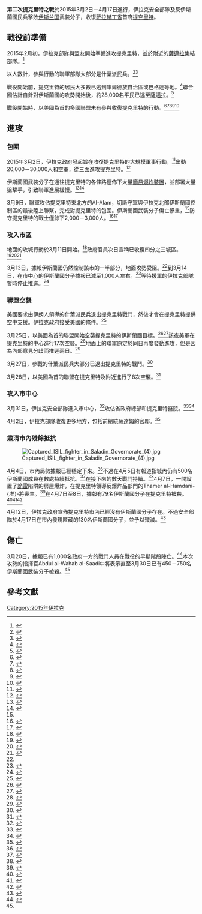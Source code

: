 {{Infobox military conflict
|conflict    = 第二次提克里特之戰
|partof      = 
|image       = Battle of Tikrit (March 2015) (digitized).jpg
|image_size = 300px
|caption     = 戰役形勢圖
|date        = 2015年3月2日－4月17日
|place       = 伊拉克[[提克里特|提克里特]]
|result      = 伊拉克政府收復提克里特
|combatant1  = {{flag|Iraq}}<br/>空襲支援：<br/>{{flag|United States}}<ref>{{cite web|url=http://www.aljazeera.com/news/middleeast/2015/03/led-coalition-pounds-isil-targets-tikrit-150326022916415.html|title=US-led coalition pounds ISIL targets in Tikrit|date=26 March 2015}}</ref><br/>{{flag|United Kingdom}}<ref name="gov.uk">{{cite web|url=https://www.gov.uk/government/news/latest-iraq-air-strikes#March-26|date=7 April 2015|title=Update: air strikes in Iraq|accessdate=2016-06-22|archive-date=2018-07-12|archive-url=https://web.archive.org/web/20180712153423/https://www.gov.uk/government/news/latest-iraq-air-strikes#March-26|dead-url=no}}</ref><br/>{{flag|France}}<ref>{{cite web|url=http://www.dailystar.com.lb/News/Middle-East/2015/Mar-26/292217-france-launches-first-bombing-strike-against-isis-in-tikrit.ashx|title=France launches first bombing strike against ISIS in Tikrit|work=The Daily Star Newspaper - Lebanon|accessdate=30 April 2015|archive-date=2018-09-26|archive-url=https://web.archive.org/web/20180926124117/http://www.dailystar.com.lb/News/Middle-East/2015/Mar-26/292217-france-launches-first-bombing-strike-against-isis-in-tikrit.ashx|dead-url=no}}</ref><ref>{{cite web|url=http://www.iraqinews.com/iraq-war/france-launchs-first-air-strike-isis-tikrit/|title=France launchs its first air strike against ISIS in Tikrit|author=Abdelhak Mamoun|work=Iraq news, the latest Iraq news|accessdate=30 April 2015|archive-date=2018-10-09|archive-url=https://web.archive.org/web/20181009170312/https://www.iraqinews.com/iraq-war/france-launchs-first-air-strike-isis-tikrit/|dead-url=no}}</ref>
|combatant2 = {{flag|ISIS}}
|commander1= 
|commander2= 
|units1 = 
'''伊拉克：'''
* 伊拉克陸軍
* 伊拉克空軍<ref>{{cite news|title=Iraqi offensive to retake Tikrit underway|url=http://english.alarabiya.net/en/News/middle-east/2015/03/02/Iraqi-air-forces-strike-ISIS-targets-in-Tikrit-.html|accessdate=3 March 2015|agency=Al Arabiya|date=2 March 2015}}</ref>
* 聯邦警察
* [[人民動員|人民動員]]

'''美國：'''
* 美國空軍<ref>{{cite news|title=U.S. strikes bolster Iraqi offensive in Tikrit|url=http://www.usatoday.com/story/news/world/2015/03/25/tikrit-airstrikes-iraq-iran/70452602/|date=26 March 2015|agency= USA today|work=USA Today}}</ref>
'''英國：'''
*英國皇家空軍<ref name="gov.uk"/>
|units2 = 
|strength1 =20,000－30,000+<ref name="NYT Iraqi Offensive">{{cite news|title=Iraqi Offensive to Retake Tikrit From ISIS Begins|url=http://www.nytimes.com/2015/03/03/world/middleeast/iraq-tikrit-isis.html?_r=0|accessdate=3 March 2015|agency=New York Times|date=2 March 2015|work=The New York Times|first1=Omar|last1=Al-Jawoshy|archive-date=2018-12-10|archive-url=https://web.archive.org/web/20181210110538/https://www.nytimes.com/2015/03/03/world/middleeast/iraq-tikrit-isis.html?_r=0|dead-url=no}}</ref><ref name="begin">{{cite web |url=http://www.alaraby.co.uk/english/news/2015/3/2/iraqi-government-forces-and-militias-begin-tikrit-offensive |title=al-Araby al-Jadeed English - Iraqi government forces and militias begin Tikrit offensive |publisher=Alaraby.co.uk |date= |accessdate=2015-03-14 |archive-date=2019-03-06 |archive-url=https://web.archive.org/web/20190306235249/https://www.alaraby.co.uk/english/news/2015/3/2/iraqi-government-forces-and-militias-begin-tikrit-offensive |dead-url=no }}</ref><br/>（9,000人實際參與戰鬥）<ref>{{cite web|url=http://www.defensenews.com/story/defense-news/blog/intercepts/2015/03/02/iraq-iran-is-war-terrorism/24270363/|title=Iranian General Again in Iraq for Tikrit Offensive|author=Paul McLeary|date=2 March 2015|work=Defense News|accessdate=22 March 2015|archive-date=2020-06-26|archive-url=https://web.archive.org/web/20200626063743/https://www.defensenews.com/opinion/intercepts/2015/03/02/iranian-general-again-in-iraq-for-tikrit-offensive/|dead-url=no}}</ref><ref>{{cite web|url=http://www.theguardian.com/world/2015/mar/05/iraq-pro-government-forces-struggle-topple-isis-tikrit|title=Iraq: pro-government forces struggle to topple Isis in Tikrit|author=Kareem Shaheen|work=the Guardian|accessdate=22 March 2015|archive-date=2017-12-11|archive-url=https://web.archive.org/web/20171211053621/https://www.theguardian.com/world/2015/mar/05/iraq-pro-government-forces-struggle-topple-isis-tikrit|dead-url=no}}</ref><ref>{{cite web|url=http://www.theguardian.com/world/2015/mar/02/iraq-assault-islamic-state-strongholds-baghdad|title=Iraqi army and militia begin assault on Isis strongholds north of Baghdad|author=Kareem Shaheen|work=the Guardian|accessdate=22 March 2015|archive-date=2017-10-18|archive-url=https://web.archive.org/web/20171018014623/https://www.theguardian.com/world/2015/mar/02/iraq-assault-islamic-state-strongholds-baghdad|dead-url=no}}</ref>
|strength2 = 最低估計為1,000人，<ref name="lessons"/><ref>{{cite news|title=The war in the Middle East|url=http://www.economist.com/news/briefing/21678847-islamic-state-may-be-lashing-out-abroad-because-it-has-been-weakened-nearer-home-it-will|accessdate=25 November 2015|work=[[The_Economist|The Economist]]|date=21 November 2015}}</ref><br />最高估計為13,000人，<ref name="lessons"/><ref>{{cite web|url=http://www.alaraby.co.uk/english/news/2015/3/2/iraqi-government-forces-and-militias-begin-tikrit-offensive|title=Iraqi government forces and militias begin Tikrit offensive|date=2 May 2016|work=alaraby|accessdate=27 May 2016|archive-date=2019-03-06|archive-url=https://web.archive.org/web/20190306235249/https://www.alaraby.co.uk/english/news/2015/3/2/iraqi-government-forces-and-militias-begin-tikrit-offensive|dead-url=no}}</ref><ref>{{cite web|url=https://www.rt.com/news/237033-iraqi-army-tikrit-assault/|title=ISIS leaders pull back from Tikrit amid massive Iraqi assault on stronghold – reports|work=RT International|accessdate=27 May 2016|archive-date=2019-04-03|archive-url=https://web.archive.org/web/20190403134719/https://www.rt.com/news/237033-iraqi-army-tikrit-assault/|dead-url=no}}</ref><ref>{{cite web|url=http://sputniknews.com/middleeast/20150303/1018971390.html|title=Iraqi Parliament Asks Iranian General to Coordinate Joint Assault on ISIL|author=Sputnik|date=3 March 2015|publisher=|accessdate=27 May 2016}}</ref><br />有意見認為較可能的人數是2,000－3,000人<ref name="lessons"/>
|casualties1 = 230<ref name="grip"/>－超過1,000人<ref name="stalled"/>陣亡
|casualties2 = 842－1,142人陣亡，80人被俘<ref name="ISIL sleepers killed">{{cite web|url=http://www.iraqinews.com/iraq-war/130-isis-elements-killed-sleeper-cells-found-tikrit/|title=130 ISIS elements killed, sleeper cells found in Tikrit|author=Abdelhak Mamoun|work=Iraq news, the latest Iraq news|accessdate=30 April 2015|archive-date=2019-03-30|archive-url=https://web.archive.org/web/20190330120516/https://www.iraqinews.com/iraq-war/130-isis-elements-killed-sleeper-cells-found-tikrit/|dead-url=no}}</ref><ref name="lessons">{{cite news|url=http://www.huffingtonpost.com/joseph-v-micallef/lessons-from-the-second-b_b_7049430.html?ncid=txtlnkusaolp00000592|title=Lessons From the Second Battle of Tikrit: March 2-April 4, 2015|work=The Huffington Post|accessdate=30 April 2015|date=12 April 2015|archive-date=2017-10-10|archive-url=https://web.archive.org/web/20171010055856/https://www.huffingtonpost.com/joseph-v-micallef/lessons-from-the-second-b_b_7049430.html?ncid=txtlnkusaolp00000592|dead-url=no}}</ref><ref name="ISIL leader in Tikrit killed">{{cite web|url=http://www.ibtimes.com/isis-leader-abu-maria-killed-iraqi-forces-tikrit-report-1879177|title=ISIS Leader Abu Maria Killed By Iraqi Forces In Tikrit: Report|author=Kukil Bora|date=13 April 2015|work=International Business Times|accessdate=30 April 2015|archive-date=2019-03-27|archive-url=https://web.archive.org/web/20190327223038/https://www.ibtimes.com/isis-leader-abu-maria-killed-iraqi-forces-tikrit-report-1879177|dead-url=no}}</ref><ref name="Izzat reportedly killed">{{Cite web |url=http://www.nydailynews.com/news/world/saddam-hussein-deputy-killed-tikrit-report-article-1.2188947 |title=Saddam Hussein's former deputy, now ISIS commander, reported killed near Tikrit in Iraqi operation |accessdate=2016-06-22 |archive-date=2018-09-26 |archive-url=https://web.archive.org/web/20180926210946/http://www.nydailynews.com/news/world/saddam-hussein-deputy-killed-tikrit-report-article-1.2188947 |dead-url=no }}</ref>
|casualties3 = 
|notes = 
}}
{{Campaignbox 伊拉克內戰}}

'''第二次提克里特之戰'''於2015年3月2日－4月17日進行，伊拉克安全部隊及反伊斯蘭國民兵擊敗[[伊斯兰国|伊斯兰国]]武裝分子，收復[[萨拉赫丁省|萨拉赫丁省]]首府[[提克里特|提克里特]]。

==戰役前準備==
2015年2月初，伊拉克部隊與盟友開始準備進攻提克里特，並於附近的[[薩邁拉|薩邁拉]]集結部隊。<ref>{{cite news|title=Iraqi forces prepare for Tikrit offensive|url=http://www.washingtonpost.com/world/middle_east/iraqi-forces-prepare-for-tikrit-offensive/2015/02/21/f05fd9f1-8892-4207-a212-029c94ed9c4e_story.html|accessdate=3 March 2015|agency=Washington Post|date=21 February 2015|work=The Washington Post|first=Loveday|last=Morris}}</ref>

以人數計，參與行動的聯軍部隊大部分是什葉派民兵。<ref name="washingtonpost.com">{{cite news|url=http://www.washingtonpost.com/world/middle_east/iraqi-forces-battle-islamic-state-in-streets-of-strategic-tikrit/2015/03/11/a0dca5c0-c778-11e4-aa1a-86135599fb0f_story.html |script-title=en:Iraqi forces break militants’ hold on Tikrit in major battle against Islamic State|work=Washington Post|accessdate=12 March 2015|first=Erin|last=Cunningham|date=11 March 2015}}</ref><ref name="news.yahoo.com">{{cite web|url=http://news.yahoo.com/top-us-general-optimistic-outcome-tikrit-battle-052414345--politics.html|title=Top US general optimistic about outcome of Tikrit battle|date=7 March 2015|work=Yahoo News|accessdate=12 March 2015}}</ref>

戰役開始前，提克里特的居民大多數已逃到庫爾德族自治區或巴格達等地。<ref>{{cite news|url=http://edition.cnn.com/2015/03/04/opinion/tikrit-battle-opinion |title=Why 'emotional' battle for Tikrit will defeat ISIS - CNN.com |publisher=Edition.cnn.com |date=2015-03-04 |accessdate=2015-03-14}}</ref>聯合國估計自針對伊斯蘭國的攻勢開始後，約28,000名平民已逃至[[薩邁拉|薩邁拉]]。<ref name="BBC: Thousands flee ">{{cite news|title=Islamic State crisis: Thousands flee Iraqi advance on Tikrit|url=http://www.bbc.com/news/world-middle-east-31753727|accessdate=5 March 2015|agency=BBC News|date=5 March 2015|archive-date=2019-04-07|archive-url=https://web.archive.org/web/20190407045856/https://www.bbc.com/news/world-middle-east-31753727|dead-url=no}}</ref>

戰役開始時，以美國為首的多國聯盟未有參與收復提克里特的行動。<ref>{{cite web|url=http://www.presstv.ir/Detail/2015/03/11/401357/Center-of-Tikrit-liberated|title=PressTV-Center of Tikrit liberated|publisher=|accessdate=12 March 2015}}</ref><ref>{{cite news|url=http://www.cbsnews.com/news/iraq-iran-shiite-isis-tikrit-kirkuk-but-only-us-airstrikes-in-tikrit/|title=Iraq battles ISIS in Tikrit, Kirkuk, but only has U.S. help in 1 fight|date=10 March 2015|publisher=|accessdate=12 March 2015|work=CBS News}}</ref><ref>{{cite news|url=http://time.com/3740043/tikrit-isis-iraq-iran-shia-battle/ |script-title=en:ISIS Loses Tikrit to Iraqi Troops and Shi‘ite Militias|author=Sabrina Toppa|work=TIME.com|accessdate=12 March 2015|date=11 March 2015}}</ref><ref>{{cite news|url=http://www.bbc.co.uk/news/world-middle-east-31833592|title=BBC News - Islamic State conflict: US predicts Iraqi victory in Tikrit|work=BBC News|accessdate=12 March 2015|date=11 March 2015}}</ref><ref>{{cite web|url=http://www.thenews.com.pk/Todays-News-1-306620-Iraqi-forces-enter-IS-held-Tikrit-after-10-day-push |title=Iraqi forces enter IS-held Tikrit after 10-day push |publisher=Thenews.com.pk |date=2015-03-07 |accessdate=2015-03-14}}</ref>

==進攻==

===包圍===
2015年3月2日，伊拉克政府發起旨在收復提克里特的大規模軍事行動，<ref>{{cite web|title=Iraq moves against Islamic State in Tikrit|url=http://www.bbc.com/news/world-middle-east-31689433|website=BBC News|publisher=BBC|accessdate=2 March 2015|archive-date=2019-04-08|archive-url=https://web.archive.org/web/20190408021944/https://www.bbc.com/news/world-middle-east-31689433|dead-url=no}}</ref>出動 20,000－30,000人和空軍，從三面進攻提克里特。<ref name="Iraqi forces assault Tikrit">{{cite web|url=http://english.ahram.org.eg/NewsContent/2/8/124259/World/Region/UPDATED-Iraq-forces-take-on-Tikrit-in-biggest-oper.aspx |title=UPDATED: Iraq forces take on Tikrit in biggest operation yet - Region - World - Ahram Online |publisher=English.ahram.org.eg |date= |accessdate=2015-03-14}}</ref>

伊斯蘭國武裝分子在通往提克里特的各條路徑佈下大量[[簡易爆炸裝置|簡易爆炸裝置]]，並部署大量狙擊手，引致聯軍進展緩慢。<ref name="The Long War Journal: Iran">{{cite news|title=Iranian-backed Shiite militias lead Iraq’s fight to retake Tikrit|url=http://www.longwarjournal.org/archives/2015/03/iranian-backed-shiite-militias-lead-iraqs-fight-to-retake-tikrit.php|accessdate=4 March 2015|agency=The Long War Journal|date=4 March 2015}}</ref><ref>{{cite news|title=ISIL militants slow Tikrit advance with bombs and snipers|url=http://www.thenational.ae/world/middle-east/isil-militants-slow-tikrit-advance-with-bombs-and-snipers|accessdate=4 March 2015|agency=The National|date=4 March 2015|archive-date=2016-08-30|archive-url=https://web.archive.org/web/20160830023914/http://www.thenational.ae/world/middle-east/isil-militants-slow-tikrit-advance-with-bombs-and-snipers|dead-url=no}}</ref>

3月9日，聯軍攻佔提克里特東北方的Al-Alam，切斷守軍與伊拉克北部伊斯蘭國控制區的最後陸上聯繫，完成對提克里特的包圍。伊斯蘭國武裝分子傷亡慘重，<ref name="presstv.ir"/>防守提克里特的戰士僅餘下2,000－3,000人。<ref name="grip">{{cite web|url=http://www.nytimes.com/2015/03/31/world/middleeast/un-leader-warns-iraq-not-to-mistreat-civilians-after-liberation-from-isis.html|title=Islamic State’s Grip on City Appears Firmer Than Iraqis Acknowledge|date=31 March 2015|work=The New York Times|accessdate=27 May 2016}}</ref><ref name="presstv.ir">{{cite web|url=http://www.newsweek.com/isis-escalate-ramadi-attacks-iraqi-forces-induce-tikrit-losses-312945 |title=Facing Defeat in Tikrit, ISIS Escalates Attacks Closer to Baghdad |publisher=Newsweek.com |accessdate=2015-03-14}}</ref>

===攻入市區===
地面的攻城行動於3月11日開始。<ref name="appearstostall">{{cite web|url=http://english.alarabiya.net/en/News/middle-east/2015/03/13/Iraqi-offensive-on-Tikrit-appears-to-stall.html|title=Iraqi offensive on Tikrit appears to stall|publisher=|accessdate=31 March 2015}}</ref>政府官員次日宣稱已收復四分之三城區。<ref>{{cite news|url=http://www.dailymail.co.uk/wires/afp/article-2991325/Iraq-forces-say-wont-rushed-final-Tikrit-assault.html |title=Iraqi forces poised for final Tikrit assault - Yahoo News |publisher=News.yahoo.com |date= 15 March 2015|accessdate=2015-03-14 |location=London}}</ref><ref name="independent1">{{cite news|author=Qassim Abdul-Zahra |url=http://www.independent.co.uk/news/world/middle-east/war-with-isis-iraq-government-claims-that-most-of-tikrit-is-liberated-10104956.html |title=War with Isis: Iraq government claims most of Tikrit is liberated - Middle East - World |publisher=Independent.co.uk |date=2014-03-19 |accessdate=2015-03-14 |location=London}}</ref><ref name="edition.cnn.com">{{cite news|url=http://edition.cnn.com/2015/03/12/middleeast/iraq-isis-tikrit/ |title=Iraqi forces retake most of Tikrit from ISIS, militia leader says |publisher=Edition.cnn.com |date= |accessdate=2015-03-14}}</ref>

3月13日，據報伊斯蘭國仍然控制該市的一半部分，地面攻勢受阻。<ref name="appearstostall"/>到3月14日，在市中心的伊斯蘭國分子據報已減至1,000人左右。<ref name="Tikrit campaign stalls">{{cite web|url=http://www.thedailybeast.com/articles/2015/03/19/the-big-offensive-against-isis-in-tikrit-has-stalled.html|title=The Big Offensive Against ISIS in Tikrit Has Stalled|work=The Daily Beast|accessdate=22 March 2015}}</ref>等待援軍的伊拉克部隊暫時停止推進。<ref>{{cite news|url=https://www.reuters.com/article/2015/03/15/us-mideast-crisis-iraq-idUSKBN0MB0MD20150315|title=Iraqi offensive on Tikrit stalls, Kurds say Islamists used chlorine|publisher=Reuters|accessdate=22 March 2015|date=15 March 2015}}</ref>

===聯盟空襲===
美國要求由伊朗人領導的什葉派民兵退出提克里特戰鬥，然後才會在提克里特提供空中支援。伊拉克政府接受美國的條件。<ref>{{cite web|url=http://www.npr.org/2015/03/26/395604508/after-weeks-on-the-sidelines-u-s-begins-air-campaign-in-tikrit|title=After Weeks On The Sidelines, U.S. Begins Air Campaign In Tikrit|date=26 March 2015|work=NPR.org|accessdate=27 May 2016}}</ref>

3月25日，以美國為首的聯盟開始空襲提克里特的伊斯蘭國目標。<ref name="US launches first airstrikes in Tikrit">{{cite web|url=http://www.bbc.com/news/world-middle-east-32035340|title=Islamic State conflict: US launches Tikrit air strikes|work=BBC News|accessdate=2016-06-22|archive-date=2019-03-06|archive-url=https://web.archive.org/web/20190306180326/https://www.bbc.com/news/world-middle-east-32035340|dead-url=no}}</ref><ref>{{cite news| url=http://www.nytimes.com/2015/03/26/world/middleeast/iraq-islamic-state-tikrit-united-states-airstrikes.html | work=The New York Times | first1=Rod | last1=Nordland | first2=Peter | last2=Baker | title=Opening New Iraq Front, U.S. Strikes ISIS in Tikrit | date=25 March 2015}}</ref>該夜美軍在提克里特的中心進行17次空襲。<ref name="OIR airstrike updates">{{cite web|url=http://www.defense.gov/home/features/2014/0814_iraq/Airstrikes6.html|title=Map of Countires Supporting the Proliferation Security Initiative|publisher=|accessdate=31 March 2015|archive-date=2015-07-14|archive-url=https://web.archive.org/web/20150714065710/http://www.defense.gov/home/features/2014/0814_iraq/Airstrikes6.html|dead-url=no}}</ref>地面上的聯軍原定於同日再度發動進攻，但是因為內部意見分歧而推遲兩日。<ref name="nowhere">{{cite web|url=http://www.ibtimes.com/iraqi-volunteers-fighting-tikrit-say-army-nowhere-be-found-1861242|title=Iraqi Volunteers Fighting For Tikrit Say The Army Is Nowhere To Be Found|date=27 March 2015|work=International Business Times|accessdate=31 March 2015}}</ref>

3月27日，參戰的什葉派民兵大部分已退出提克里特的戰鬥。<ref name="Shiite militias pull out">{{cite web|url=http://www.aljazeera.com/news/middleeast/2015/03/shia-militias-step-joins-battle-tikrit-150327010352355.html|title=Shia militias pull back as US joins battle for Tikrit|publisher=|accessdate=31 March 2015}}</ref>

3月28日，以美國為首的聯盟在提克里特及附近進行了8次空襲。<ref name="defense">{{cite web | url=http://www.defense.gov/news/newsarticle.aspx?id=128482 | title=Airstrikes Continue Against ISIL in Syria, Iraq | publisher=U.S Department  of Defense | accessdate=29 March 2015}}</ref>

===攻入市中心===
3月31日，伊拉克安全部隊進入市中心，<ref name="entry into central Tikrit">{{cite web|url=http://www.aol.com/article/2015/03/31/iraq-premier-troops-in-center-of-islamic-state-held-tikrit/21159730/|title=Iraq premier: Troops in center of Islamic State-held Tikrit - AOL.com|work=AOL Article|accessdate=31 March 2015}}</ref>攻佔省政府總部和提克里特醫院。<ref>{{cite web|url=http://uk.businessinsider.com/afp-iraq-forces-retake-government-hq-in-tikrit-from-is-2015-3?r=US#ixzz3Vy4uo8zB|title=Iraqi forces retake government HQ in Tikrit from ISIS - Business Insider|date=31 March 2015|work=Business Insider|accessdate=31 March 2015}}</ref><ref>{{cite news|url=http://ca.reuters.com/article/topNews/idCAKBN0MR1G420150331?sp=true|title=Iraqi forces drive Islamic State out of central Tikrit: PM|publisher=|accessdate=31 March 2015|work=Reuters|date=31 March 2015|archive-date=2015-04-02|archive-url=https://web.archive.org/web/20150402175419/http://ca.reuters.com/article/topNews/idCAKBN0MR1G420150331?sp=true|dead-url=yes}}</ref>

4月2日，伊拉克部隊收復更多地方，包括前總統薩達姆的官邸。<ref name="ISIL holds on">{{cite news |url=http://mobile.nytimes.com/2015/04/03/world/middleeast/isis-forces-pushed-out-of-tikrit.html |title=Iraq Forces, Pushing ISIS Out of Tikrit, Give Few Thanks for U.S. Airstrikes|publisher=|accessdate=2016-05-27}}</ref>

===肅清市內殘餘抵抗===
[[File:Captured_ISIL_fighter_in_Saladin_Governorate_(4).jpg|thumb]]

4月4日，市內局勢據報已經穩定下來。<ref name="Tikrit freed but in ruins">{{cite web|url=http://news.yahoo.com/iraqs-tikrit-free-islamic-state-city-ruins-060428880.html|title=Iraq's Tikrit, free of the Islamic State, is a city in ruins|date=4 April 2015|work=Yahoo News|accessdate=10 April 2015}}</ref>不過在4月5日有報道指城內仍有500名伊斯蘭國成員在數處持續抵抗。<ref name="hundreds">{{cite web|url=http://rudaw.net/english/middleeast/iraq/05042015|title=Hundreds of ISIS fighters, suicide bombers holed up in Tikrit district|work=Rudaw|accessdate=10 April 2015}}</ref>在接下來的數天戰鬥持續。<ref>{{cite web|url=http://www.nytimes.com/2015/04/09/world/middleeast/iraq-isis-offensive.html|title=Iraq Starts Drive Against ISIS, but Reports on Scale Differ|date=9 April 2015|work=The New York Times|accessdate=27 May 2016}}</ref>4月7日，一間設置了[[詭雷|詭雷]]陷阱的房屋爆炸，在提克里特領導反爆炸品部門的Thamer al-Hamdani-{准}-將喪生。<ref>{{cite web|url=http://www.iraqinews.com/iraq-war/salahuddin-anti-explosives-director-killed-booby-trapped-house-explosion-north-tikrit/|title=Salahuddin anti-explosives director killed in booby-trapped house explosion north of Tikrit|work=Iraq news |accessdate=10 April 2015}}</ref>在4月7日至8日，據報有79名伊斯蘭國分子在提克里特被殺。<ref name="96 killed in Baiji and Tikrit">{{cite web|url=http://www.presstv.ir/Video/2015/04/07/405140/Iraqi-army-braces-for-liberation-of-Salahuddin-from-ISIL|title=PressTV|publisher=|accessdate=10 April 2015|archive-date=2015-04-13|archive-url=https://web.archive.org/web/20150413061402/http://www.presstv.ir/Video/2015/04/07/405140/Iraqi-army-braces-for-liberation-of-Salahuddin-from-ISIL|dead-url=no}}</ref><ref>{{cite web|url=http://www.iraqinews.com/iraq-war/security-forces-kill-9-isis-militants-central-tikrit/|title=Security forces kill 9 ISIS militants in central Tikrit|work=Iraq news |accessdate=10 April 2015}}</ref><ref name="April 8 deaths">{{cite web|url=http://www.iraqinews.com/iraq-war/34-isis-elements-hiding-north-tikrit-killed/|title=34 ISIS elements killed in Tikrit|work=Iraq news |accessdate=10 April 2015}}</ref>

4月12日，伊拉克政府宣佈提克里特市內已經沒有伊斯蘭國分子存在。不過安全部隊於4月17日在市內發現匿藏的130名伊斯蘭國分子，並予以殲滅。<ref name=isbn9781440849879>{{Cite book |url=https://books.google.com.hk/books?id=A_w2DAAAQBAJ&pg=PA170 |title=ISIS: An Introduction and Guide to the Islamic State |page=170 |author=Brian L. Steed |publisher=ABC-CLIO |year=2016 |isbn=9781440849879}}</ref>

==傷亡==
3月20日，據報已有1,000名政府一方的戰鬥人員在戰役的早期階段陣亡。<ref name="stalled">{{cite web|url=http://www.mcclatchydc.com/2015/03/20/260513/operation-to-retake-tikrit-from.html|title=ISTANBUL: Operation to retake Tikrit from Islamic State stalled by heavy casualties, discord - Iraq - McClatchy DC|work=McClatchy DC|accessdate=22 March 2015|archive-url=https://web.archive.org/web/20150515080922/http://www.mcclatchydc.com/2015/03/20/260513/operation-to-retake-tikrit-from.html|archive-date=2015-05-15|dead-url=yes}}</ref>本次攻勢的指揮官Abdul al-Wahab al-Saadi中將表示直至3月30日已有450－750名伊斯蘭國武裝分子被殺。<ref name="grip"/>

==參考文獻==
{{reflist|2}}

[[Category:2015年伊拉克|Category:2015年伊拉克]]